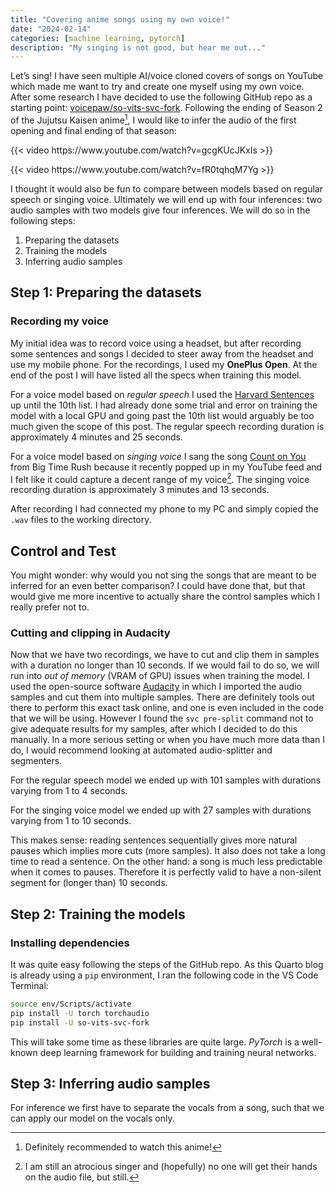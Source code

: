 ```yaml
---
title: "Covering anime songs using my own voice!"
date: "2024-02-14"
categories: [machine learning, pytorch]
description: "My singing is not good, but hear me out..."
---
```


Let's sing!
I have seen multiple AI/voice cloned covers of songs on YouTube which made me want to try and create one myself using my own voice.
After some research I have decided to use the following GitHub repo as a starting point: [voicepaw/so-vits-svc-fork](https://github.com/voicepaw/so-vits-svc-fork).
Following the ending of Season 2 of the Jujutsu Kaisen anime[^1], I would like to infer the audio of the first opening and final ending of that season:

[^1]: Definitely recommended to watch this anime!

{{< video https://www.youtube.com/watch?v=gcgKUcJKxIs >}}

{{< video https://www.youtube.com/watch?v=fR0tqhqM7Yg >}}

I thought it would also be fun to compare between models based on regular speech or singing voice.
Ultimately we will end up with four inferences: two audio samples with two models give four inferences.
We will do so in the following steps:

1.  Preparing the datasets
2.  Training the models
3.  Inferring audio samples

## Step 1: Preparing the datasets

### Recording my voice

My initial idea was to record voice using a headset, but after recording some sentences and songs I decided to steer away from the headset and use my mobile phone.
For the recordings, I used my **OnePlus Open**.
At the end of the post I will have listed all the specs when training this model.

For a voice model based on *regular speech* I used the [Harvard Sentences](https://www.cs.columbia.edu/~hgs/audio/harvard.html) up until the 10th list.
I had already done some trial and error on training the model with a local GPU and going past the 10th list would arguably be too much given the scope of this post.
The regular speech recording duration is approximately 4 minutes and 25 seconds.

For a voice model based on *singing voice* I sang the song [Count on You](https://www.youtube.com/watch?v=BO3q9t52s3I) from Big Time Rush because it recently popped up in my YouTube feed and I felt like it could capture a decent range of my voice[^2].
The singing voice recording duration is approximately 3 minutes and 13 seconds.

[^2]: I am still an atrocious singer and (hopefully) no one will get their hands on the audio file, but still.

After recording I had connected my phone to my PC and simply copied the `.wav` files to the working directory.

::: {.callout-note appearance="simple"}
## Control and Test

You might wonder: why would you not sing the songs that are meant to be inferred for an even better comparison?
I could have done that, but that would give me more incentive to actually share the control samples which I really prefer not to.
:::

### Cutting and clipping in Audacity

Now that we have two recordings, we have to cut and clip them in samples with a duration no longer than 10 seconds.
If we would fail to do so, we will run into *out of memory* (VRAM of GPU) issues when training the model.
I used the open-source software [Audacity](https://www.audacityteam.org/) in which I imported the audio samples and cut them into multiple samples.
There are definitely tools out there to perform this exact task online, and one is even included in the code that we will be using.
However I found the `svc pre-split` command not to give adequate results for my samples, after which I decided to do this manually.
In a more serious setting or when you have much more data than I do, I would recommend looking at automated audio-splitter and segmenters.

For the regular speech model we ended up with 101 samples with durations varying from 1 to 4 seconds.

For the singing voice model we ended up with 27 samples with durations varying from 1 to 10 seconds.

This makes sense: reading sentences sequentially gives more natural pauses which implies more cuts (more samples).
It also does not take a long time to read a sentence.
On the other hand: a song is much less predictable when it comes to pauses.
Therefore it is perfectly valid to have a non-silent segment for (longer than) 10 seconds.

## Step 2: Training the models

### Installing dependencies

It was quite easy following the steps of the GitHub repo.
As this Quarto blog is already using a `pip` environment, I ran the following code in the VS Code Terminal:

``` .bash
source env/Scripts/activate
pip install -U torch torchaudio
pip install -U so-vits-svc-fork
```

This will take some time as these libraries are quite large.
*PyTorch* is a well-known deep learning framework for building and training neural networks.


## Step 3: Inferring audio samples

For inference we first have to separate the vocals from a song, such that we can apply our model on the vocals only.

